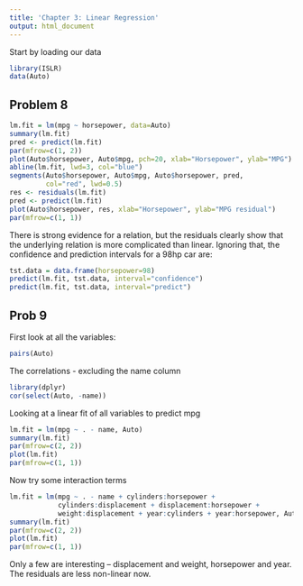 ```yaml
---
title: 'Chapter 3: Linear Regression'
output: html_document
---
```


Start by loading our data
```r
library(ISLR)
data(Auto)
```

## Problem 8
```r
lm.fit = lm(mpg ~ horsepower, data=Auto)
summary(lm.fit)
pred <- predict(lm.fit)
par(mfrow=c(1, 2))
plot(Auto$horsepower, Auto$mpg, pch=20, xlab="Horsepower", ylab="MPG")
abline(lm.fit, lwd=3, col="blue")
segments(Auto$horsepower, Auto$mpg, Auto$horsepower, pred, 
         col="red", lwd=0.5)
res <- residuals(lm.fit)
pred <- predict(lm.fit)
plot(Auto$horsepower, res, xlab="Horsepower", ylab="MPG residual")
par(mfrow=c(1, 1))
```

There is strong evidence for a relation, but the residuals clearly
show that the underlying relation is more complicated than linear.
Ignoring that, the confidence and prediction intervals for 
a 98hp car are:
```r
tst.data = data.frame(horsepower=98)
predict(lm.fit, tst.data, interval="confidence")
predict(lm.fit, tst.data, interval="predict")
```

## Prob 9
First look at all the variables:
```r
pairs(Auto)
```

The correlations - excluding the name column
```r
library(dplyr)
cor(select(Auto, -name))
```

Looking at a linear fit of all variables to predict mpg
```r
lm.fit = lm(mpg ~ . - name, Auto)
summary(lm.fit)
par(mfrow=c(2, 2))
plot(lm.fit)
par(mfrow=c(1, 1))
```

Now try some interaction terms
```r
lm.fit = lm(mpg ~ . - name + cylinders:horsepower + 
            cylinders:displacement + displacement:horsepower + 
            weight:displacement + year:cylinders + year:horsepower, Auto)
summary(lm.fit)
par(mfrow=c(2, 2))
plot(lm.fit)
par(mfrow=c(1, 1))
```

Only a few are interesting -- displacement and weight,
horsepower and year.  The residuals are less non-linear
now.